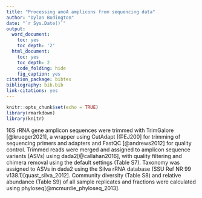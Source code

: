 ```yaml
---
title: "Processing amoA amplicons from sequencing data"
author: "Dylan Bodington"
date: "`r Sys.Date()`"
output:
  word_document:
    toc: yes
    toc_depth: '2'
  html_document:
    toc: yes
    toc_depth: 2
    code_folding: hide
    fig_caption: yes
citation_package: bibtex
bibliography: bib.bib
link-citations: yes
---
```


```r
knitr::opts_chunk$set(echo = TRUE)
library(rmarkdown)
library(knitr)
```

16S rRNA gene amplicon sequences were trimmed with TrimGalore [@krueger2021], a wrapper using CutAdapt [@EJ200] for trimming of sequencing primers and adapters and FastQC [@andrews2012] for quality control. Trimmed reads were merged and assigned to amplicon sequence variants (ASVs) using dada2[@callahan2016], with quality filtering and chimera removal using the default settings (Table S7). Taxonomy was assigned to ASVs in dada2 using the Silva rRNA database (SSU Ref NR 99 v138.1)[quast_silva_2012]. Community diversity (Table S8) and relative abundance (Table S9) of all sample replicates and fractions were calculated using phyloseq[@mcmurdie_phyloseq_2013]. 

